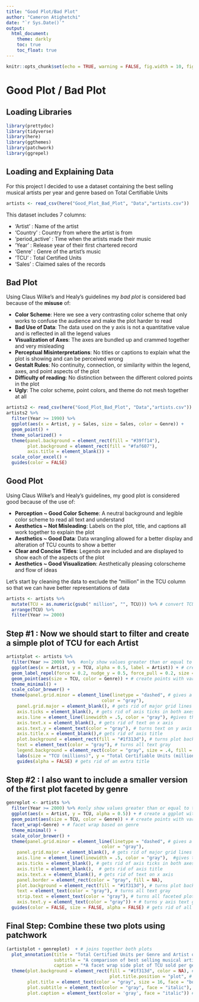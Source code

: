 ```yaml
---
title: "Good Plot/Bad Plot"
author: "Cameron Atighetchi"
date: "`r Sys.Date()`"
output:
  html_document:
    theme: darkly
    toc: true
    toc_float: true
---
```


```r
knitr::opts_chunk$set(echo = TRUE, warning = FALSE, fig.width = 10, fig.height = 6)
```

# Good Plot / Bad Plot  

## Loading Libraries

```r
library(prettydoc)
library(tidyverse)
library(here)
library(ggthemes)
library(patchwork)
library(ggrepel)
```

## Loading and Explaining Data  

For this project I decided to use a dataset containing the best selling musical artists per year and genre based on Total Certifiable Units

```r
artists <- read_csv(here("Good_Plot_Bad_Plot", "Data","artists.csv"))
```
This dataset includes 7 columns:

  - 'Artist' : Name of the artist
  - 'Country' : Country from where the artist is from
  - 'period_active' : Time when the artists made their music
  - 'Year' : Release year of their first chartered record
  - 'Genre' : Genre of the artist's music
  - 'TCU' : Total Certified Units
  - 'Sales' : Claimed sales of the records

## Bad Plot  

Using Claus Wilke’s and Healy's guidelines  my *bad plot* is considered bad because of the **misuse** of:  

  - **Color Scheme**: Here we see a very contrasting color scheme that only works to confuse the audience and make the plot harder to read
  - **Bad Use of Data**: The data used on the y axis is not a quantitative value and is reflected in all the legend values
  - **Visualization of Axes**: The axes are bundled up and crammed together and very misleading
  - **Perceptual Misinterpretations**: No titles or captions to explain what the plot is showing and can be perceived wrong
  - **Gestalt Rules**: No continuity, connection, or similarity within the legend, axes, and point aspects of the plot
  - **Difficulty of reading**: No distinction between the different colored points in the plot 
  - **Ugly**: The color scheme, point colors, and theme do not mesh together at all


```r
artists2 <- read_csv(here("Good_Plot_Bad_Plot", "Data","artists.csv"))
artists2 %>%
  filter(Year >= 1990) %>%
  ggplot(aes(x = Artist, y = Sales, size = Sales, color = Genre)) +
  geom_point() +
  theme_solarized() +
  theme(panel.background = element_rect(fill = "#39ff14"),
        plot.background = element_rect(fill = "#faf607"),
        axis.title = element_blank()) +
  scale_color_excel() +
  guides(color = FALSE) 
```


## Good Plot

Using Claus Wilke’s and Healy's guidelines, my good plot is considered good because of the use of:

  - **Perception ~ Good Color Scheme**: A neutral background and legible color scheme to read all text and understand
  - **Aesthetics ~ Not Misleading**: Labels on the plot, title, and captions all work together to explain the plot
  - **Aesthetics ~ Good Data**: Data wrangling allowed for a better display and alteration of TCU counts to show a better
  - **Clear and Concise Titles**: Legends are included and are displayed to show each of the aspects of the plot
  - **Aesthetics ~ Good Visualization**: Aesthetically pleasing colorscheme and flow of ideas
  

Let's start by cleaning the data to exclude the "million" in the TCU column so that we can have better representations of data

```r
artists <- artists %>%
  mutate(TCU = as.numeric(gsub(" million", "", TCU))) %>% # convert TCU column from string to numeric
  arrange(TCU) %>%
  filter(Year >= 2000)
```

## Step #1 : Now we should start to filter and create a simple plot of TCU for each Artist

```r
artistplot <- artists %>%
  filter(Year >= 2000) %>%  #only show values greater than or equal to the year 2000
  ggplot(aes(x = Artist, y = TCU, alpha = 0.5, label = Artist)) + # create a ggplot with aesthetics and transparent points
  geom_label_repel(force = 0.2, nudge_y = 0.5, force_pull = 0.2, size = 2.5, segment.color = "white") + # create labels for each artist
  geom_point(aes(size = TCU, color = Genre)) + # create points with varying size based on TCU and color based on genre 
  theme_minimal() +
  scale_color_brewer() +
  theme(panel.grid.minor = element_line(linetype = "dashed", # gives a dashed line to the the minor gridlines
                                    color = "gray"),
    panel.grid.major = element_blank(), # gets rid of major grid lines
    axis.ticks = element_blank(), # gets rid of axis ticks in both axes
    axis.line = element_line(linewidth = .5, color = "gray"), #gives the x axis a line
    axis.text.x = element_blank(), # gets rid of text on x axis
    axis.text.y = element_text(color = "gray"), # turns text on y axis gray
    axis.title.x = element_blank(),# gets rid of axis title 
    plot.background = element_rect(fill = "#1f313d"), # turns plot background to navy blue
    text = element_text(color = "gray"), # turns all text gray
    legend.background = element_rect(color = "gray", size = .4, fill = NA)) + # gives legends a border
    labs(size = "TCU (millions)", y = "Total Certifiable Units (millions)") + # changes legend title
    guides(alpha = FALSE) # gets rid of an extra title
```

## Step #2 : I also want to include a smaller version of the first plot faceted by genre

```r
genreplot <- artists %>%
  filter(Year >= 2000) %>% #only show values greater than or equal to the year 2000
  ggplot(aes(x = Artist, y = TCU, alpha = 0.5)) + # create a ggplot with aesthetics and transparent points
  geom_point(aes(size = TCU, color = Genre)) + # create points with varying size based on TCU and color based on genre 
  facet_wrap(~Genre) + # facet wrap based on genre
  theme_minimal() +
  scale_color_brewer() +
  theme(panel.grid.minor = element_line(linetype = "dashed", # gives a dashed line to the the minor gridlines
                                    color = "gray"),
    panel.grid.major = element_blank(), # gets rid of major grid lines
    axis.line = element_line(linewidth = .5, color = "gray"),  #gives the x axis a line
    axis.ticks = element_blank(), # gets rid of axis ticks in both axes
    axis.title = element_blank(),  # gets rid of axis title 
    axis.text.x = element_blank(), # gets rid of text on x axis
    panel.border = element_rect(color = "gray", fill = NA),
    plot.background = element_rect(fill = "#1f313d"), # turns plot background to navy blue
    text = element_text(color = "gray"), # turns all text gray
    strip.text = element_text(color = "gray"), # turns all faceted plot titles gray
    axis.text.y = element_text(color = "gray")) + # turns y axis text gray 
  guides(color = FALSE, size = FALSE, alpha = FALSE) # gets rid of all legends

```

## Final Step: Combine these two plots using patchwork

```r
(artistplot + genreplot)  + # joins together both plots
  plot_annotation(title = "Total Certified Units per Genre and Artist of Music from 2000 to 2022",
                  subtitle = "A comparison of best selling musical artists per genre and Total Certified Units (in millions) sold over the past 22 years",
                  caption = "*A facet wrap side plot of TCU sold per genre shows Pop as the most popular genre & Hip-hop as the highest sold genre in the past 20 years") &
  theme(plot.background = element_rect(fill = "#1f313d", color = NA), # changes plot background
                                       plot.title.position = "plot", # brings title into plot
        plot.title = element_text(color = "gray", size = 16, face = "bold"), # bold title
        plot.subtitle = element_text(color = "gray", face = "italic"), # italics for subtitle
        plot.caption = element_text(color = 'gray', face = "italic")) # italics for caption

 
```

